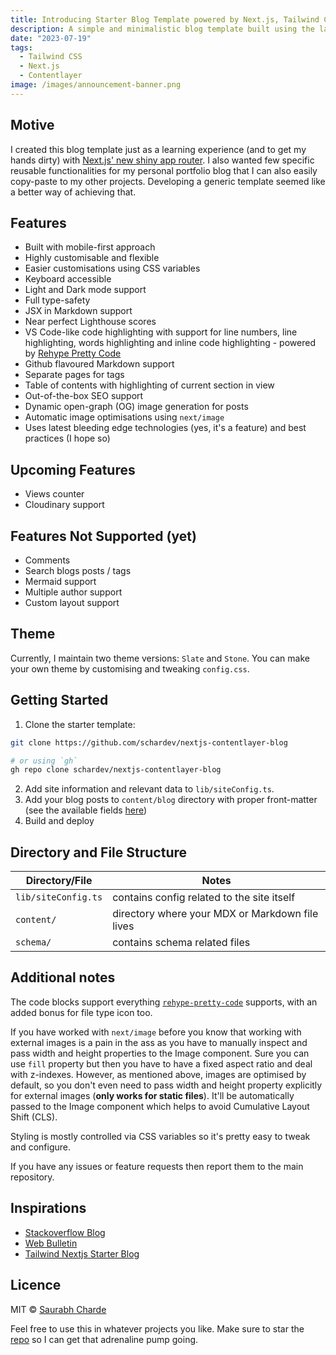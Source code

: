 ```yaml
---
title: Introducing Starter Blog Template powered by Next.js, Tailwind CSS and Contentlayer
description: A simple and minimalistic blog template built using the latest Next.js app router and Contentlayer.
date: "2023-07-19"
tags:
  - Tailwind CSS
  - Next.js
  - Contentlayer
image: /images/announcement-banner.png
---
```


## Motive

I created this blog template just as a learning experience (and to get my hands dirty) with [Next.js' new shiny app router](https://nextjs.org/docs/app). I also wanted few specific reusable functionalities for my personal portfolio blog that I can also easily copy-paste to my other projects. Developing a generic template seemed like a better way of achieving that.

## Features

- Built with mobile-first approach
- Highly customisable and flexible
- Easier customisations using CSS variables
- Keyboard accessible
- Light and Dark mode support
- Full type-safety
- JSX in Markdown support
- Near perfect Lighthouse scores
- VS Code-like code highlighting with support for line numbers, line highlighting, words highlighting and inline code highlighting - powered by [Rehype Pretty Code](https://rehype-pretty-code.netlify.app/)
- Github flavoured Markdown support
- Separate pages for tags
- Table of contents with highlighting of current section in view
- Out-of-the-box SEO support
- Dynamic open-graph (OG) image generation for posts
- Automatic image optimisations using `next/image`
- Uses latest bleeding edge technologies (yes, it's a feature) and best practices (I hope so)

## Upcoming Features

- Views counter
- Cloudinary support

## Features Not Supported (yet)

- Comments
- Search blogs posts / tags
- Mermaid support
- Multiple author support
- Custom layout support

## Theme

Currently, I maintain two theme versions: `Slate` and `Stone`. You can make your own theme by customising and tweaking `config.css`.

## Getting Started

1. Clone the starter template:

```bash
git clone https://github.com/schardev/nextjs-contentlayer-blog

# or using `gh`
gh repo clone schardev/nextjs-contentlayer-blog
```

2. Add site information and relevant data to `lib/siteConfig.ts`.
3. Add your blog posts to `content/blog` directory with proper front-matter (see the available fields [here](https://github.com/schardev/nextjs-contentlayer-blog/blob/main/schema/contentlayer/blog-post.ts))
4. Build and deploy

## Directory and File Structure

| Directory/File      | Notes                                           |
| ------------------- | ----------------------------------------------- |
| `lib/siteConfig.ts` | contains config related to the site itself      |
| `content/`          | directory where your MDX or Markdown file lives |
| `schema/`           | contains schema related files                   |

## Additional notes

The code blocks support everything [`rehype-pretty-code`](https://rehype-pretty-code.netlify.app/) supports, with an added bonus for file type icon too.

If you have worked with `next/image` before you know that working with external images is a pain in the ass as you have to manually inspect and pass width and height properties to the Image component. Sure you can use `fill` property but then you have to have a fixed aspect ratio and deal with z-indexes. However, as mentioned above, images are optimised by default, so you don't even need to pass width and height property explicitly for external images (**only works for static files**). It'll be automatically passed to the Image component which helps to avoid Cumulative Layout Shift (CLS).

Styling is mostly controlled via CSS variables so it's pretty easy to tweak and configure.

If you have any issues or feature requests then report them to the main repository.

## Inspirations

- [Stackoverflow Blog](https://stackoverflow.blog/)
- [Web Bulletin](https://web-bulletin.vercel.app/)
- [Tailwind Nextjs Starter Blog](https://github.com/timlrx/tailwind-nextjs-starter-blog)

## Licence

MIT © [Saurabh Charde](https://schar.dev)

Feel free to use this in whatever projects you like. Make sure to star the [repo](https://github.com/schardev/nextjs-contentlayer-blog) so I can get that adrenaline pump going.
